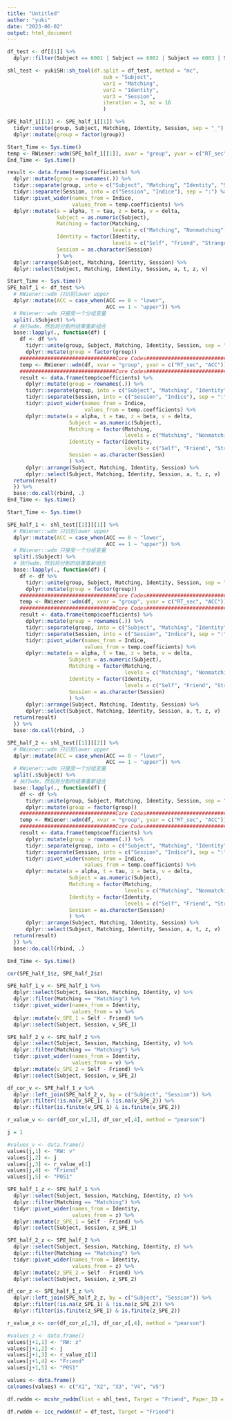 ```yaml
---
title: "Untitled"
author: "yuki"
date: "2023-06-02"
output: html_document
---
```

```r
df_test <- df[[1]] %>%
  dplyr::filter(Subject == 6001 | Subject == 6002 | Subject == 6003 | Subject == 6004) 
```

```r
shl_test <- yukiSH::sh_tool(df.split = df_test, method = "mc",
                               sub = "Subject",
                               var1 = "Matching",
                               var2 = "Identity",
                               var3 = "Session",
                               iteration = 3, nc = 16
                               )
```

```r
SPE_half_1[[1]] <- SPE_half_1[[1]] %>%
  tidyr::unite(group, Subject, Matching, Identity, Session, sep = "_") %>%
  dplyr::mutate(group = factor(group))
```


```r
Start_Time <- Sys.time()
temp <- RWiener::wdm(SPE_half_1[[1]], xvar = "group", yvar = c("RT_sec", "ACC"))
End_Time <- Sys.time()
```


```r
result <- data.frame(temp$coefficients) %>%
  dplyr::mutate(group = rownames(.)) %>%
  tidyr::separate(group, into = c("Subject", "Matching", "Identity", "Session"), sep = "_") %>%
  tidyr::separate(Session, into = c("Session", "Indice"), sep = ":") %>%
  tidyr::pivot_wider(names_from = Indice,
                     values_from = temp.coefficients) %>%
  dplyr::mutate(a = alpha, t = tau, z = beta, v = delta,
                Subject = as.numeric(Subject),
                Matching = factor(Matching,
                                  levels = c("Matching", "Nonmatching")),
                Identity = factor(Identity,
                                  levels = c("Self", "Friend", "Stranger")),
                Session = as.character(Session)
                ) %>%
  dplyr::arrange(Subject, Matching, Identity, Session) %>%
  dplyr::select(Subject, Matching, Identity, Session, a, t, z, v)
```

```r
Start_Time <- Sys.time()
SPE_half_1 <- df_test %>%
  # RWiener::wdm 只识别lower upper
  dplyr::mutate(ACC = case_when(ACC == 0 ~ "lower",
                                ACC == 1 ~ "upper")) %>%
  # RWiener::wdm 只接受一个分组变量
  split(.$Subject) %>%
  # 执行wdm，然后将分割的结果重新组合
  base::lapply(., function(df) { 
    df <- df %>%
      tidyr::unite(group, Subject, Matching, Identity, Session, sep = "_") %>%
      dplyr::mutate(group = factor(group))
    ###############################Core Codes#################################
    temp <- RWiener::wdm(df, xvar = "group", yvar = c("RT_sec", "ACC"))
    ###############################Core Codes#################################
    result <- data.frame(temp$coefficients) %>%
      dplyr::mutate(group = rownames(.)) %>%
      tidyr::separate(group, into = c("Subject", "Matching", "Identity", "Session"), sep = "_") %>%
      tidyr::separate(Session, into = c("Session", "Indice"), sep = ":") %>%
      tidyr::pivot_wider(names_from = Indice,
                         values_from = temp.coefficients) %>%
      dplyr::mutate(a = alpha, t = tau, z = beta, v = delta,
                    Subject = as.numeric(Subject),
                    Matching = factor(Matching,
                                      levels = c("Matching", "Nonmatching")),
                    Identity = factor(Identity,
                                      levels = c("Self", "Friend", "Stranger")),
                    Session = as.character(Session)
                    ) %>%
      dplyr::arrange(Subject, Matching, Identity, Session) %>%
      dplyr::select(Subject, Matching, Identity, Session, a, t, z, v)
  return(result)
  }) %>%
  base::do.call(rbind, .)
End_Time <- Sys.time()
```

```r
Start_Time <- Sys.time()

SPE_half_1 <- shl_test[[1]][[1]] %>%
  # RWiener::wdm 只识别lower upper
  dplyr::mutate(ACC = case_when(ACC == 0 ~ "lower",
                                ACC == 1 ~ "upper")) %>%
  # RWiener::wdm 只接受一个分组变量
  split(.$Subject) %>%
  # 执行wdm，然后将分割的结果重新组合
  base::lapply(., function(df) { 
    df <- df %>%
      tidyr::unite(group, Subject, Matching, Identity, Session, sep = "_") %>%
      dplyr::mutate(group = factor(group))
    ###############################Core Codes#################################
    temp <- RWiener::wdm(df, xvar = "group", yvar = c("RT_sec", "ACC"))
    ###############################Core Codes#################################
    result <- data.frame(temp$coefficients) %>%
      dplyr::mutate(group = rownames(.)) %>%
      tidyr::separate(group, into = c("Subject", "Matching", "Identity", "Session"), sep = "_") %>%
      tidyr::separate(Session, into = c("Session", "Indice"), sep = ":") %>%
      tidyr::pivot_wider(names_from = Indice,
                         values_from = temp.coefficients) %>%
      dplyr::mutate(a = alpha, t = tau, z = beta, v = delta,
                    Subject = as.numeric(Subject),
                    Matching = factor(Matching,
                                      levels = c("Matching", "Nonmatching")),
                    Identity = factor(Identity,
                                      levels = c("Self", "Friend", "Stranger")),
                    Session = as.character(Session)
                    ) %>%
      dplyr::arrange(Subject, Matching, Identity, Session) %>%
      dplyr::select(Subject, Matching, Identity, Session, a, t, z, v)
  return(result)
  }) %>%
  base::do.call(rbind, .)

SPE_half_2 <- shl_test[[1]][[2]] %>%
  # RWiener::wdm 只识别lower upper
  dplyr::mutate(ACC = case_when(ACC == 0 ~ "lower",
                                ACC == 1 ~ "upper")) %>%
  # RWiener::wdm 只接受一个分组变量
  split(.$Subject) %>%
  # 执行wdm，然后将分割的结果重新组合
  base::lapply(., function(df) { 
    df <- df %>%
      tidyr::unite(group, Subject, Matching, Identity, Session, sep = "_") %>%
      dplyr::mutate(group = factor(group))
    ###############################Core Codes#################################
    temp <- RWiener::wdm(df, xvar = "group", yvar = c("RT_sec", "ACC"))
    ###############################Core Codes#################################
    result <- data.frame(temp$coefficients) %>%
      dplyr::mutate(group = rownames(.)) %>%
      tidyr::separate(group, into = c("Subject", "Matching", "Identity", "Session"), sep = "_") %>%
      tidyr::separate(Session, into = c("Session", "Indice"), sep = ":") %>%
      tidyr::pivot_wider(names_from = Indice,
                         values_from = temp.coefficients) %>%
      dplyr::mutate(a = alpha, t = tau, z = beta, v = delta,
                    Subject = as.numeric(Subject),
                    Matching = factor(Matching,
                                      levels = c("Matching", "Nonmatching")),
                    Identity = factor(Identity,
                                      levels = c("Self", "Friend", "Stranger")),
                    Session = as.character(Session)
                    ) %>%
      dplyr::arrange(Subject, Matching, Identity, Session) %>%
      dplyr::select(Subject, Matching, Identity, Session, a, t, z, v)
  return(result)
  }) %>%
  base::do.call(rbind, .)

End_Time <- Sys.time()
```

```r
cor(SPE_half_1$z, SPE_half_2$z)
```


```r
SPE_half_1_v <- SPE_half_1 %>%
  dplyr::select(Subject, Session, Matching, Identity, v) %>%
  dplyr::filter(Matching == "Matching") %>%
  tidyr::pivot_wider(names_from = Identity,
                     values_from = v) %>%
  dplyr::mutate(v_SPE_1 = Self - Friend) %>%
  dplyr::select(Subject, Session, v_SPE_1)

SPE_half_2_v <- SPE_half_2 %>%
  dplyr::select(Subject, Session, Matching, Identity, v) %>%
  dplyr::filter(Matching == "Matching") %>%
  tidyr::pivot_wider(names_from = Identity,
                     values_from = v) %>%
  dplyr::mutate(v_SPE_2 = Self - Friend) %>%
  dplyr::select(Subject, Session, v_SPE_2)
```

```r
df_cor_v <- SPE_half_1_v %>%
  dplyr::left_join(SPE_half_2_v, by = c("Subject", "Session")) %>%
  dplyr::filter(!is.na(v_SPE_1) & !is.na(v_SPE_2)) %>%
  dplyr::filter(is.finite(v_SPE_1) & is.finite(v_SPE_2))
```

```r
r_value_v <- cor(df_cor_v[,3], df_cor_v[,4], method = "pearson")
```

```r
j = 1
```

```r
#values_v <- data.frame()
values[j,1] <- "RW: v"
values[j,2] <- j
values[j,3] <- r_value_v[1]
values[j,4] <- "Friend"
values[j,5] <- "P0S1"
```

```r
SPE_half_1_z <- SPE_half_1 %>%
  dplyr::select(Subject, Session, Matching, Identity, z) %>%
  dplyr::filter(Matching == "Matching") %>%
  tidyr::pivot_wider(names_from = Identity,
                     values_from = z) %>%
  dplyr::mutate(z_SPE_1 = Self - Friend) %>%
  dplyr::select(Subject, Session, z_SPE_1)

SPE_half_2_z <- SPE_half_2 %>%
  dplyr::select(Subject, Session, Matching, Identity, z) %>%
  dplyr::filter(Matching == "Matching") %>%
  tidyr::pivot_wider(names_from = Identity,
                     values_from = z) %>%
  dplyr::mutate(z_SPE_2 = Self - Friend) %>%
  dplyr::select(Subject, Session, z_SPE_2)
```

```r
df_cor_z <- SPE_half_1_z %>%
  dplyr::left_join(SPE_half_2_z, by = c("Subject", "Session")) %>%
  dplyr::filter(!is.na(z_SPE_1) & !is.na(z_SPE_2)) %>%
  dplyr::filter(is.finite(z_SPE_1) & is.finite(z_SPE_2))
```

```r
r_value_z <- cor(df_cor_z[,3], df_cor_z[,4], method = "pearson")
```

```r
#values_z <- data.frame()
values[j+1,1] <- "RW: z"
values[j+1,2] <- j
values[j+1,3] <- r_value_z[1]
values[j+1,4] <- "Friend"
values[j+1,5] <- "P0S1"
```

```r
values <- data.frame()
colnames(values) <- c("X1", "X2", "X3", "V4", "V5")
```

```r
df.rwddm <- mcshr_rwddm(list = shl_test, Target = "Friend", Paper_ID = "P0S1")
```

```r
df.rwddm <- icc_rwddm(df = df_test, Target = "Friend")
```

